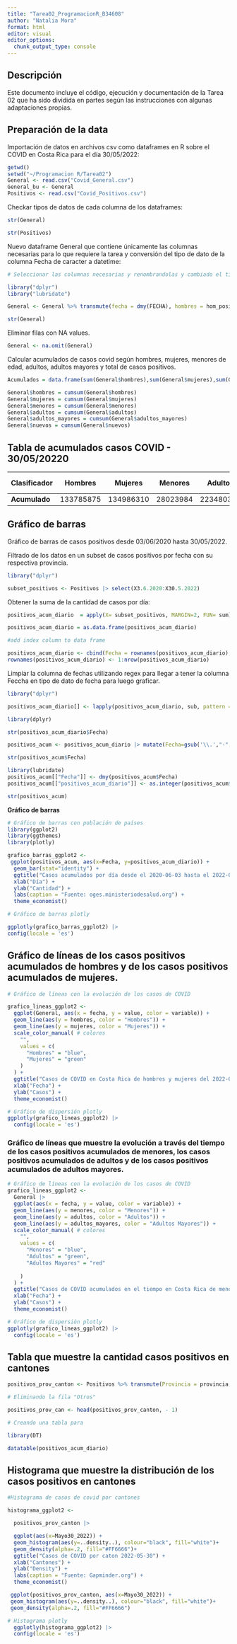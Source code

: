 ---
title: "Tarea02_ProgramacionR_B34608"
author: "Natalia Mora"
format: html
editor: visual
editor_options: 
  chunk_output_type: console
---

## Descripción

Este documento incluye el código, ejecución y documentación de la Tarea 02 que ha sido dividida en partes según las instrucciones con algunas adaptaciones propias.

## Preparación de la data

Importación de datos en archivos csv como dataframes en R sobre el COVID en Costa Rica para el día 30/05/2022:

```{r}
getwd()
setwd("~/Programacion R/Tarea02")
General <- read.csv("Covid_General.csv")
General_bu <- General
Positivos <- read.csv("Covid_Positivos.csv")
```

Checkar tipos de datos de cada columna de los dataframes:

```{r}
str(General)
```

```{r}
str(Positivos)
```

Nuevo dataframe General que contiene únicamente las columnas necesarias para lo que requiere la tarea y conversión del tipo de dato de la columna Fecha de caracter a datetime:

```{r}

# Seleccionar las columnas necesarias y renombrandolas y cambiado el tipo de dato de la columna Fecha a date. 

library("dplyr")
library("lubridate")

General <- General %>% transmute(fecha = dmy(FECHA), hombres = hom_posi, mujeres= muj_posi, menores = menor_posi, adultos = adul_posi, adultos_mayores = am_posi, nuevos = nue_posi)

```

```{r}

str(General)

```

Eliminar filas con NA values.

```{r}

General <- na.omit(General)

```

Calcular acumulados de casos covid según hombres, mujeres, menores de edad, adultos, adultos mayores y total de casos positivos.

```{r}
Acumulados = data.frame(sum(General$hombres),sum(General$mujeres),sum(General$menores),sum(General$adultos),sum(General$adultos_mayores),sum(General$nuevos))
```

```{r}
General$hombres = cumsum(General$hombres)
General$mujeres = cumsum(General$mujeres)
General$menores = cumsum(General$menores)
General$adultos = cumsum(General$adultos)
General$adultos_mayores = cumsum(General$adultos_mayores)
General$nuevos = cumsum(General$nuevos)

```

## Tabla de acumulados casos COVID - 30/05/20220

| Clasificador  | Hombres   | Mujeres   | Menores  | Adultos   | Adultos Mayores | Nuevos |
|-----------|-----------|-----------|-----------|-----------|-----------|-----------|
| **Acumulado** | 133785875 | 134986310 | 28023984 | 223480321 | 17176751        | 904922 |

## Gráfico de barras

Gráfico de barras de casos positivos desde 03/06/2020 hasta 30/05/2022.

Filtrado de los datos en un subset de casos positivos por fecha con su respectiva provincia.

```{r}

library("dplyr")

subset_positivos <- Positivos |> select(X3.6.2020:X30.5.2022)
```

Obtener la suma de la cantidad de casos por día:

```{r}

positivos_acum_diario  = apply(X= subset_positivos, MARGIN=2, FUN= sum) 

positivos_acum_diario = as.data.frame(positivos_acum_diario)


```

```{r}

#add index column to data frame

positivos_acum_diario <- cbind(Fecha = rownames(positivos_acum_diario), positivos_acum_diario)
rownames(positivos_acum_diario) <- 1:nrow(positivos_acum_diario)

```

Limpiar la columna de fechas utilizando regex para llegar a tener la columna Feccha en tipo de dato de fecha para luego graficar.

```{r}

library("dplyr")

positivos_acum_diario[] <- lapply(positivos_acum_diario, sub, pattern = '^X',  replacement ="")

```

```{r}
library(dplyr)

str(positivos_acum_diario$Fecha)

```

```{r}

positivos_acum <- positivos_acum_diario |> mutate(Fecha=gsub('\\.',"-",Fecha))

str(positivos_acum$Fecha)
```

```{r}
library(lubridate)
positivos_acum[["Fecha"]] <- dmy(positivos_acum$Fecha)
positivos_acum[["positivos_acum_diario"]] <- as.integer(positivos_acum$positivos_acum_diario)

str(positivos_acum)
```

**Gráfico de barras**

```{r}
# Gráfico de barras con población de países 
library(ggplot2)
library(ggthemes)
library(plotly)

grafico_barras_ggplot2 <-
 ggplot(positivos_acum, aes(x=Fecha, y=positivos_acum_diario)) + 
  geom_bar(stat="identity") +
  ggtitle("Casos acumulados por día desde el 2020-06-03 hasta el 2022-05-30") +
  xlab("Día") +
  ylab("Cantidad") +
  labs(caption = "Fuente: oges.ministeriodesalud.org") +
  theme_economist()

# Gráfico de barras plotly

ggplotly(grafico_barras_ggplot2) |>
config(locale = 'es')
```

## Gráfico de líneas de los casos positivos acumulados de hombres y de los casos positivos acumulados de mujeres.

```{r}

# Gráfico de líneas con la evolución de los casos de COVID

grafico_lineas_ggplot2 <-
  ggplot(General, aes(x = fecha, y = value, color = variable)) +
  geom_line(aes(y = hombres, color = "Hombres")) +
  geom_line(aes(y = mujeres, color = "Mujeres")) +
  scale_color_manual( # colores
    "",
    values = c(
      "Hombres" = "blue",
      "Mujeres" = "green"
    )
  ) +
  ggtitle("Casos de COVID en Costa Rica de hombres y mujeres del 2022-05-30") +
  xlab("Fecha") +
  ylab("Casos") +
  theme_economist()  

# Gráfico de dispersión plotly
ggplotly(grafico_lineas_ggplot2) |>
  config(locale = 'es')


```

### Gráfico de líneas que muestre la evolución a través del tiempo de los casos positivos acumulados de menores, los casos positivos acumulados de adultos y de los casos positivos acumulados de adultos mayores.

```{r}

# Gráfico de líneas con la evolución de los casos de COVID
grafico_lineas_ggplot2 <-
  General |>
  ggplot(aes(x = fecha, y = value, color = variable)) +
  geom_line(aes(y = menores, color = "Menores")) +
  geom_line(aes(y = adultos, color = "Adultos")) +
  geom_line(aes(y = adultos_mayores, color = "Adultos Mayores")) +
  scale_color_manual( # colores
    "",
    values = c(
      "Menores" = "blue",
      "Adultos" = "green",
      "Adultos Mayores" = "red"
      
    )
  ) +
  ggtitle("Casos de COVID acumulados en el tiempo en Costa Rica de menores, adultos y adultos mayores del 2022-05-30") +
  xlab("Fecha") +
  ylab("Casos") +
  theme_economist()  

# Gráfico de dispersión plotly
ggplotly(grafico_lineas_ggplot2) |>
  config(locale = 'es')


```

## Tabla que muestre la cantidad casos positivos en cantones

```{r}

positivos_prov_canton <- Positivos %>% transmute(Provincia = provincia, Canton = canton, Mayo30_2022 = X30.5.2022)


```

```{r}

# Eliminando la fila "Otros" 

positivos_prov_can <- head(positivos_prov_canton, - 1)                               
```

```{r}

# Creando una tabla para 

library(DT)

datatable(positivos_acum_diario)

```

## Histograma que muestre la distribución de los casos positivos en cantones

```{r}
#Histograma de casos de covid por cantones

histograma_ggplot2 <-

  positivos_prov_canton |>

  ggplot(aes(x=Mayo30_2022)) +
  geom_histogram(aes(y=..density..), colour="black", fill="white")+
  geom_density(alpha=.2, fill="#FF6666")+
  ggtitle("Casos de COVID por caton 2022-05-30") +
  xlab("Cantones") +
  ylab("Density") +
  labs(caption = "Fuente: Gapminder.org") +
  theme_economist()

 ggplot(positivos_prov_canton, aes(x=Mayo30_2022)) +
 geom_histogram(aes(y=..density..), colour="black", fill="white")+
 geom_density(alpha=.2, fill="#FF6666")

# Histograma plotly
  ggplotly(histograma_ggplot2) |>
  config(locale = 'es')

```
